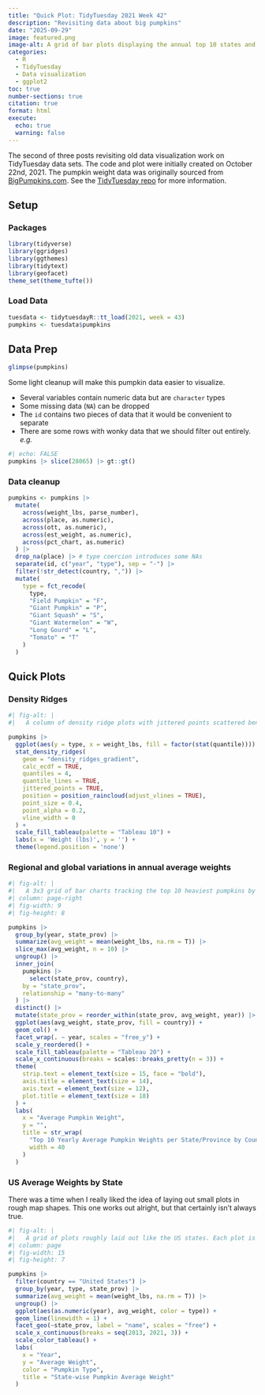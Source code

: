 ```yaml
---
title: "Quick Plot: TidyTuesday 2021 Week 42"
description: "Revisiting data about big pumpkins"
date: "2025-09-29"
image: featured.png
image-alt: A grid of bar plots displaying the annual top 10 states and provinces by average pumpkin weight.
categories:
  - R
  - TidyTuesday
  - Data visualization
  - ggplot2
toc: true
number-sections: true
citation: true
format: html
execute:
  echo: true
  warning: false
---
```


The second of three posts revisiting old data visualization work on TidyTuesday data sets. The code and plot were initially created on October 22nd, 2021. The pumpkin weight data was originally sourced from [BigPumpkins.com](https://www.bigpumpkins.com/ViewArticle.asp?id=132). See the [TidyTuesday repo](https://github.com/rfordatascience/tidytuesday/tree/main/data/2021/2021-10-19 "TidyTuesday Github Repo for 2021wk42") for more information.

## Setup

### Packages

```r
library(tidyverse)
library(ggridges)
library(ggthemes)
library(tidytext)
library(geofacet)
theme_set(theme_tufte())
```

### Load Data

```r
tuesdata <- tidytuesdayR::tt_load(2021, week = 43)
pumpkins <- tuesdata$pumpkins
```

## Data Prep

```r
glimpse(pumpkins)
```

Some light cleanup will make this pumpkin data easier to visualize.

-   Several variables contain numeric data but are `character` types
-   Some missing data (`NA`) can be dropped
-   The `id` contains two pieces of data that it would be convenient to separate
-   There are some rows with wonky data that we should filter out entirely. *e.g.*

```r
#| echo: FALSE
pumpkins |> slice(28065) |> gt::gt()
```

### Data cleanup

```r
pumpkins <- pumpkins |>
  mutate(
    across(weight_lbs, parse_number),
    across(place, as.numeric),
    across(ott, as.numeric),
    across(est_weight, as.numeric),
    across(pct_chart, as.numeric)
  ) |>
  drop_na(place) |> # type coercion introduces some NAs
  separate(id, c("year", "type"), sep = "-") |>
  filter(!str_detect(country, ",")) |>
  mutate(
    type = fct_recode(
      type,
      "Field Pumpkin" = "F",
      "Giant Pumpkin" = "P",
      "Giant Squash" = "S",
      "Giant Watermelon" = "W",
      "Long Gourd" = "L",
      "Tomato" = "T"
    )
  )
```

## Quick Plots

### Density Ridges

```r
#| fig-alt: |
#|   A column of density ridge plots with jittered points scattered beneath each ridge. The ridges are filled by quantile, breaking each area into 4 sections.

pumpkins |>
  ggplot(aes(y = type, x = weight_lbs, fill = factor(stat(quantile)))) +
  stat_density_ridges(
    geom = "density_ridges_gradient",
    calc_ecdf = TRUE,
    quantiles = 4,
    quantile_lines = TRUE,
    jittered_points = TRUE,
    position = position_raincloud(adjust_vlines = TRUE),
    point_size = 0.4,
    point_alpha = 0.2,
    vline_width = 0
  ) +
  scale_fill_tableau(palette = "Tableau 10") +
  labs(x = 'Weight (lbs)', y = '') +
  theme(legend.position = 'none')
```

### Regional and global variations in annual average weights

```r
#| fig-alt: |
#|   A 3x3 grid of bar charts tracking the top 10 heaviest pumpkins by weight.
#| column: page-right
#| fig-width: 9
#| fig-height: 8

pumpkins |>
  group_by(year, state_prov) |>
  summarize(avg_weight = mean(weight_lbs, na.rm = T)) |>
  slice_max(avg_weight, n = 10) |>
  ungroup() |>
  inner_join(
    pumpkins |>
      select(state_prov, country),
    by = "state_prov",
    relationship = "many-to-many"
  ) |>
  distinct() |>
  mutate(state_prov = reorder_within(state_prov, avg_weight, year)) |>
  ggplot(aes(avg_weight, state_prov, fill = country)) +
  geom_col() +
  facet_wrap(. ~ year, scales = "free_y") +
  scale_y_reordered() +
  scale_fill_tableau(palette = "Tableau 20") +
  scale_x_continuous(breaks = scales::breaks_pretty(n = 3)) +
  theme(
    strip.text = element_text(size = 15, face = "bold"),
    axis.title = element_text(size = 14),
    axis.text = element_text(size = 12),
    plot.title = element_text(size = 18)
  ) +
  labs(
    x = "Average Pumpkin Weight",
    y = "",
    title = str_wrap(
      "Top 10 Yearly Average Pumpkin Weights per State/Province by Country",
      width = 40
    )
  )
```

### US Average Weights by State

There was a time when I really liked the idea of laying out small plots in rough map shapes. This one works out alright, but that certainly isn't always true.

```r
#| fig-alt: |
#|   A grid of plots roughly laid out like the US states. Each plot is a line graph tracking average weights by year.
#| column: page
#| fig-width: 15
#| fig-height: 7

pumpkins |>
  filter(country == "United States") |>
  group_by(year, type, state_prov) |>
  summarize(avg_weight = mean(weight_lbs, na.rm = T)) |>
  ungroup() |>
  ggplot(aes(as.numeric(year), avg_weight, color = type)) +
  geom_line(linewidth = 1) +
  facet_geo(~state_prov, label = "name", scales = "free") +
  scale_x_continuous(breaks = seq(2013, 2021, 3)) +
  scale_color_tableau() +
  labs(
    x = "Year",
    y = "Average Weight",
    color = "Pumpkin Type",
    title = "State-wise Pumpkin Average Weight"
  )
```
